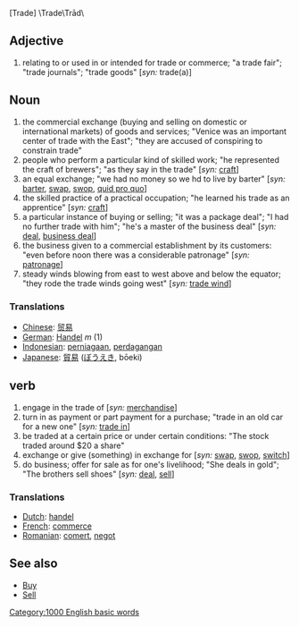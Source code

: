 [Trade] \Trade\Trād\

==Adjective==
# relating to or used in or intended for trade or commerce; "a trade fair"; "trade journals"; "trade goods" [''syn:'' trade(a)]

==Noun==
# the commercial exchange (buying and selling on domestic or international markets) of goods and services; "Venice was an important center of trade with the East"; "they are accused of conspiring to constrain trade"
# people who perform a particular kind of skilled work; "he represented the craft of brewers"; "as they say in the trade" [''syn:'' [[craft]]]
# an equal exchange; "we had no money so we hd to live by barter" [''syn:'' [[barter]], [[swap]], [[swop]], [[quid pro quo]]]
# the skilled practice of a practical occupation; "he learned his trade as an apprentice" [''syn:'' [[craft]]]
# a particular instance of buying or selling; "it was a package deal"; "I had no further trade with him"; "he's a master of the business deal" [''syn:'' [[deal]], [[business deal]]]
# the business given to a commercial establishment by its customers: "even before noon there was a considerable patronage" [''syn:'' [[patronage]]]
# steady winds blowing from east to west above and below the equator; "they rode the trade winds going west" [''syn:'' [[trade wind]]]

===Translations===
*[[Chinese]]: [[贸易]]
*[[German]]: [[Handel]] ''m'' (1)
*[[Indonesian]]: [[niaga|perniagaan]], [[dagang|perdagangan]]
*[[Japanese]]: [[貿易]] ([[ぼうえき]], bōeki)

==verb==
# engage in the trade of [''syn:'' [[merchandise]]]
# turn in as payment or part payment for a purchase; "trade in an old car for a new one" [''syn:'' [[trade in]]]
# be traded at a certain price or under certain conditions: "The stock traded around $20 a share"
# exchange or give (something) in exchange for [''syn:'' [[swap]], [[swop]], [[switch]]]
# do business; offer for sale as for one's livelihood; "She deals in gold"; "The brothers sell shoes" [''syn:'' [[deal]], [[sell]]]

===Translations===
*[[Dutch]]: [[handel]]
*[[French]]: [[commerce]]
*[[Romanian]]: [[comerţ]], [[negoţ]]


==See also==
* [[Buy]]
* [[Sell]]
[[Category:1000 English basic words]]